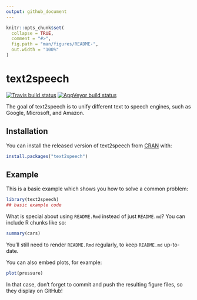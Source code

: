 ```yaml
---
output: github_document
---
```


<!-- README.md is generated from README.Rmd. Please edit that file -->

```r
knitr::opts_chunk$set(
  collapse = TRUE,
  comment = "#>",
  fig.path = "man/figures/README-",
  out.width = "100%"
)
```
# text2speech

<!-- badges: start -->
[![Travis build status](https://travis-ci.com/muschellij2/text2speech.svg?branch=master)](https://travis-ci.com/muschellij2/text2speech)
[![AppVeyor build status](https://ci.appveyor.com/api/projects/status/github/muschellij2/text2speech?branch=master&svg=true)](https://ci.appveyor.com/project/muschellij2/text2speech)
<!-- badges: end -->

The goal of text2speech is to unify different text to speech engines, such as Google, Microsoft, and Amazon.

## Installation

You can install the released version of text2speech from [CRAN](https://CRAN.R-project.org) with:

``` r
install.packages("text2speech")
```

## Example

This is a basic example which shows you how to solve a common problem:

```r
library(text2speech)
## basic example code
```

What is special about using `README.Rmd` instead of just `README.md`? You can include R chunks like so:

```r
summary(cars)
```

You'll still need to render `README.Rmd` regularly, to keep `README.md` up-to-date.

You can also embed plots, for example:

```r
plot(pressure)
```

In that case, don't forget to commit and push the resulting figure files, so they display on GitHub!
